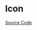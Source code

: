
<Meta title="Basic/Icon/Doc" />

# Icon

<Description of={Icon} />

[Source Code](https://github.com/Mezzanine-UI/mezzanine/blob/main/packages/react/src/Icon/Icon.tsx)

<ArgsTable of={Icon} />
